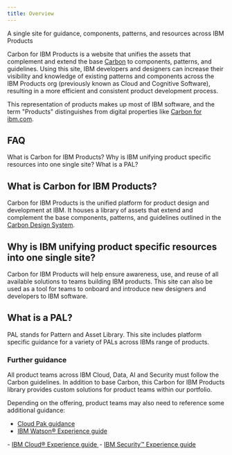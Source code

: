 ```yaml
---
title: Overview
---
```


<PageDescription>

A single site for guidance, components, patterns, and resources across IBM Products

</PageDescription>

Carbon for IBM Products is a website that unifies the assets that complement and extend the base <a href="https://www.carbondesignsystem.com">Carbon</a> to components, patterns, and guidelines. Using this site, IBM
developers and designers can increase their visibility and knowledge of existing patterns and components across the IBM
Products org (previously known as Cloud and Cognitive Software), resulting in a more efficient and consistent product
development process.

This representation of products makes up most of IBM software, and the term "Products" distinguishes from digital properties like <a href="https://www.ibm.com/standards/carbon/</a>ibm.com.">Carbon for ibm.com</a>.

## FAQ

<AnchorLinks>
  <AnchorLink>What is Carbon for IBM Products?</AnchorLink>
  <AnchorLink>Why is IBM unifying product specific resources into one single site?</AnchorLink>
  <AnchorLink>What is a PAL?</AnchorLink>
</AnchorLinks>

## What is Carbon for IBM Products? 

Carbon for IBM Products is the unified platform for product design and development at IBM. It houses a library of assets that extend and complement the base components, patterns, and guidelines outlined in the [Carbon Design System](https://www.carbondesignsystem.com).

## Why is IBM unifying product specific resources into one single site? 

Carbon for IBM Products will help ensure awareness, use, and reuse of all available solutions to teams building IBM products. This site can also be used as a tool for teams to onboard and introduce new designers and developers to IBM software.

## What is a PAL? 

PAL stands for Pattern and Asset Library. This site includes platform specific guidance for a variety of PALs across IBMs range of products.

### Further guidance

All product teams across IBM Cloud, Data, AI and Security must follow the Carbon
guidelines. In addition to base Carbon, this Carbon for IBM Products library provides
custom solutions for product teams within our portfolio.

Depending on the offering, product teams may also need to reference some additional
guidance:
- [Cloud Pak guidance](/cloud-paks/navigation/usage/)<br />
- <a href="https://www.ibm.com/brand/systems/watson/">
  IBM Watson® Experience guide
  <Launch16 fill="#0F62FE" style="vertical-align:middle; margin: 0 2px 2px 0" />
</a>
- <a href="https://www.ibm.com/brand/systems/cloud/">
  IBM Cloud® Experience guide
  <Launch16 fill="#0F62FE" style="vertical-align:middle; margin: 0 2px 2px 0" />
</a>
- <a href="https://www.ibm.com/brand/systems/security/">
  IBM Security™ Experience guide
  <Launch16 fill="#0F62FE" style="vertical-align:middle; margin: 0 2px 2px 0" />
</a>
